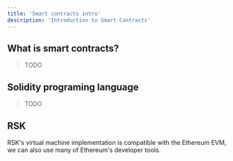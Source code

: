 ---
title: 'Smart contracts intro'
description: 'Introduction to Smart Contracts'
---

## What is smart contracts?

> TODO

## Solidity programing language

> TODO

## RSK 

RSK's virtual machine implementation is compatible with the Ethereum EVM,
we can also use many of Ethereum's developer tools.
